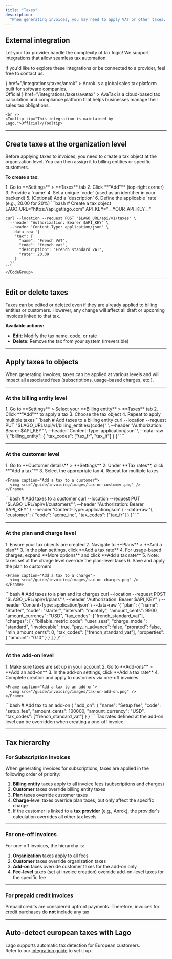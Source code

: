 ```yaml
---
title: "Taxes"
description:
  "When generating invoices, you may need to apply VAT or other taxes. By creating tax objects and applying them to billing entities and/or customers, the corresponding invoices will reflect the appropriate tax rates."
---
```


## External integration

Let your tax provider handle the complexity of tax logic! We support integrations that allow seamless tax automation.

If you'd like to explore these integrations or be connected to a provider, feel free to contact us.

<CardGroup cols={2}>
  <Card
    title="Anrok"
    icon={
      <svg
        width="32"
        height="32"
        viewBox="0 0 32 32"
        fill="none"
        xmlns="http://www.w3.org/2000/svg"
      >
        <rect width="32" height="32" rx="8" fill="#1D192F" />
        <path
          d="M13.8039 8.80078C15.2157 8.80078 16.6275 8.80078 18.0392 8.80078C18.1333 8.98902 18.2141 9.18401 18.3239 9.364C19.8784 11.9154 21.4329 14.466 22.9953 17.0121C23.3153 17.5333 23.6643 18.0381 24 18.5503V20.2752C23.5224 21.0904 23.0408 21.9041 22.5694 22.7231C22.4643 22.906 22.3396 22.9833 22.1098 22.981C20.9741 22.9683 19.8384 22.969 18.7035 22.981C18.4659 22.9833 18.3263 22.9165 18.2063 22.7171C17.4306 21.4316 16.6424 20.1537 15.8573 18.8735C15.8024 18.7835 15.7388 18.698 15.6792 18.6103C15.6369 18.7183 15.6471 18.8023 15.6596 18.8863C15.8518 20.2174 15.4588 21.3476 14.4133 22.2633C13.7929 22.8063 13.0384 23.0515 12.2353 23.2008H11.451C11.3898 23.1798 11.331 23.1513 11.2682 23.14C9.71686 22.8633 8.69098 22.0061 8.1898 20.5797C8.10353 20.3352 8.06196 20.0772 8 19.8252C8 19.6002 8 19.3752 8 19.1502C8.02353 19.0677 8.05647 18.986 8.0698 18.902C8.36627 16.9821 10.2886 15.5947 12.3043 15.8287C13.1318 15.9247 13.8384 16.2591 14.4965 16.7414C14.4706 16.6266 14.4298 16.5276 14.3741 16.4369C13.6165 15.1979 12.8651 13.9553 12.0925 12.7253C11.9341 12.4733 11.9004 12.2829 12.0635 12.0144C12.4384 11.4001 12.7757 10.7657 13.1176 10.1342C13.3553 9.69398 13.5757 9.24551 13.8039 8.80078Z"
          fill="white"
        />
      </svg>
    }
    href="/integrations/taxes/anrok"
  >
    Anrok is a global sales tax platform built for software companies.  
    <br />
    <Tooltip tip="This integration is maintained by Lago.">Official</Tooltip>
  </Card>
  <Card
    title="AvaTax"
    icon={
      <svg width="32" height="32" viewBox="0 0 32 32" xmlns="http://www.w3.org/2000/svg">
        <rect width="32" height="32" rx="8" fill="#FC6600"/>
        <path d="M16.0214 20.1273c1.2869-1.6428 3.2301-3.7962 5.5121-5.482l.3861.9137c-3.5132 3.2686-5.2075 6.7646-5.9024 7.9399-.356-.6005-1.0037-1.8573-1.9817-3.3158l.682-1.6086c.4805.5448 1.304 1.5528 1.304 1.5528ZM21.1346 23.9751h2.7796l-2.4536-5.8724c-.7164.7592-1.3341 1.5142-1.8745 2.2305l1.5485 3.642ZM17.244 8.01367h-.0172H14.8032h-.0171L8.11581 23.9751h2.7796l4.8258-11.3759.2274-.6177h.1287l.2274.6177 1.4284 3.3716c.6348-.6349 1.3297-1.2611 2.059-1.8488L17.244 8.01367Z" fill="white"/>
      </svg>
    }
    href="/integrations/taxes/avatax"
  >
    AvaTax is a cloud-based tax calculation and compliance platform that helps businesses manage their sales tax obligations.

    <br />
    <Tooltip tip="This integration is maintained by Lago.">Official</Tooltip>
  </Card>
</CardGroup>

---

## Create taxes at the organization level

Before applying taxes to invoices, you need to create a tax object at the organization level. You can then assign it to billing entities or specific customers.

**To create a tax:**

<Tabs>
  <Tab title="Dashboard">
    1. Go to **Settings** > **Taxes** tab  
    2. Click **"Add"** (top-right corner)  
    3. Provide a `name`  
    4. Set a unique `code` (used as an identifier in your backend)  
    5. (Optional) Add a `description`  
    6. Define the applicable `rate` (e.g., 20.00 for 20%)  
  </Tab>
  <Tab title="API">
    <CodeGroup>
    ```bash
    # Create a tax object
    LAGO_URL="https://api.getlago.com"
    API_KEY="__YOUR_API_KEY__"

    curl --location --request POST "$LAGO_URL/api/v1/taxes" \
      --header "Authorization: Bearer $API_KEY" \
      --header 'Content-Type: application/json' \
      --data-raw '{
        "tax": {
          "name": "French VAT",
          "code": "french_vat",
          "description": "French standard VAT",
          "rate": 20.00
        }
      }'
    ```
    </CodeGroup>
  </Tab>
</Tabs>

---

## Edit or delete taxes

Taxes can be edited or deleted even if they are already applied to billing entities or customers. However, any change will affect all draft or upcoming invoices linked to that tax.

**Available actions:**
- **Edit**: Modify the tax name, code, or rate
- **Delete**: Remove the tax from your system (irreversible)

---

## Apply taxes to objects

When generating invoices, taxes can be applied at various levels and will impact all associated fees (subscriptions, usage-based charges, etc.).

---

### At the billing entity level

<Tabs>
  <Tab title="Dashboard">
    1. Go to **Settings** > Select your **Billing entity** > **Taxes** tab  
    2. Click **"Add"** to apply a tax  
    3. Choose the tax object  
    4. Repeat to apply multiple taxes
  </Tab>
  <Tab title="API">
    <CodeGroup>
    ```bash
    # Add taxes to a billing entity
    curl --location --request PUT "$LAGO_URL/api/v1/billing_entities/{code}" \
      --header "Authorization: Bearer $API_KEY" \
      --header 'Content-Type: application/json' \
      --data-raw '{
        "billing_entity": {
          "tax_codes": ["tax_fr", "tax_it"]
        }
      }'
    ```
    </CodeGroup>
  </Tab>
</Tabs>

---

### At the customer level

<Tabs>
  <Tab title="Dashboard">
    1. Go to **Customer details** > **Settings**  
    2. Under **Tax rates**, click **"Add a tax"**  
    3. Select the appropriate tax  
    4. Repeat for multiple taxes

    <Frame caption="Add a tax to a customer">
      <img src="/guide/invoicing/images/tax-on-customer.png" />
    </Frame>
  </Tab>
  <Tab title="API">
    <CodeGroup>
    ```bash
    # Add taxes to a customer
    curl --location --request PUT "$LAGO_URL/api/v1/customers" \
      --header "Authorization: Bearer $API_KEY" \
      --header 'Content-Type: application/json' \
      --data-raw '{
        "customer": {
          "code": "acme_inc",
          "tax_codes": ["tax_fr"]
        }
      }'
    ```
    </CodeGroup>
  </Tab>
</Tabs>

---

### At the plan and charge level

<Tabs>
  <Tab title="Dashboard">
    1. Ensure your tax objects are created  
    2. Navigate to **Plans** > **Add a plan**  
    3. In the plan settings, click **Add a tax rate**  
    4. For usage-based charges, expand **More options** and click **Add a tax rate**  
    5. Note: taxes set at the charge level override the plan-level taxes  
    6. Save and apply the plan to customers

    <Frame caption="Add a tax to a charge">
      <img src="/guide/invoicing/images/tax-on-charges.png" />
    </Frame>
  </Tab>
  <Tab title="API">
    <CodeGroup>
    ```bash
    # Add taxes to a plan and its charges
    curl --location --request POST "$LAGO_URL/api/v1/plans" \
      --header "Authorization: Bearer $API_KEY" \
      --header 'Content-Type: application/json' \
      --data-raw '{
        "plan": {
          "name": "Starter",
          "code": "starter",
          "interval": "monthly",
          "amount_cents": 9900,
          "amount_currency": "USD",
          "tax_codes": ["french_standard_vat"],
          "charges": [
            {
              "billable_metric_code": "user_seat",
              "charge_model": "standard",
              "invoiceable": true,
              "pay_in_advance": false,
              "prorated": false,
              "min_amount_cents": 0,
              "tax_codes": ["french_standard_vat"],
              "properties": {
                "amount": "0.10"
              }
            }
          ]
        }
      }'
    ```
    </CodeGroup>
  </Tab>
</Tabs>

---

### At the add-on level

<Tabs>
  <Tab title="Dashboard">
    1. Make sure taxes are set up in your account  
    2. Go to **Add-ons** > **Add an add-on**  
    3. In the add-on settings, click **Add a tax rate**  
    4. Complete creation and apply to customers via one-off invoices

    <Frame caption="Add a tax to an add-on">
      <img src="/guide/invoicing/images/tax-on-add-on.png" />
    </Frame>
  </Tab>
  <Tab title="API">
    <CodeGroup>
    ```bash
    # Add tax to an add-on
    {
      "add_on": {
        "name": "Setup fee",
        "code": "setup_fee",
        "amount_cents": 100000,
        "amount_currency": "USD",
        "tax_codes": ["french_standard_vat"]
      }
    }
    ```
    </CodeGroup>
  </Tab>
</Tabs>

<Tip>
Tax rates defined at the add-on level can be overridden when creating a one-off invoice.
</Tip>

---

## Tax hierarchy

### For Subscription Invoices

When generating invoices for subscriptions, taxes are applied in the following order of priority:

1. **Billing entity** taxes apply to all invoice fees (subscriptions and charges)  
2. **Customer** taxes override billing entity taxes  
3. **Plan** taxes override customer taxes  
4. **Charge**-level taxes override plan taxes, but only affect the specific charge  
5. If the customer is linked to a **tax provider** (e.g., Anrok), the provider's calculation overrides all other tax levels

---

### For one-off invoices

For one-off invoices, the hierarchy is:

1. **Organization** taxes apply to all fees  
2. **Customer** taxes override organization taxes  
3. **Add-on** taxes override customer taxes for the add-on only  
4. **Fee-level** taxes (set at invoice creation) override add-on-level taxes for the specific fee

---

### For prepaid credit invoices

Prepaid credits are considered upfront payments. Therefore, invoices for credit purchases do **not** include any tax.

---

## Auto-detect european taxes with Lago

Lago supports automatic tax detection for European customers.  
Refer to our [integration guide](/integrations/taxes/lago-eu-taxes) to set it up.